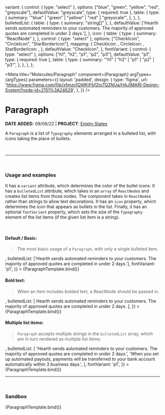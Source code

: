 

  variant: {
    control: { type: "select" },
    options: ["blue", "green", "yellow", "red", "greyscale"],
    defaultValue: "greyscale",
    type: { required: true },
    table: {
      type: {
        summary: '"blue" | "green" | "yellow" | "red" | "greyscale"',
      },
    },
  },
  bulletedList: {
    table: {
      type: { summary: "string[]" },
    },
    defaultValue: ['Hearth sends automated reminders to your customers. The majority of approved quotes are completed in under 2 days.'],
  },
  icon: {
    table: {
      type: { summary: "ReactNode" },
    },
    control: { type: "select" },
    options: ["CheckIcon", "CircleIcon", "StarBorderIcon"],
    mapping: {
      CheckIcon: <CheckIcon />,
      CircleIcon: <CircleIcon />,
      StarBorderIcon: <StarBorderIcon />,
    },
    defaultValue: "CheckIcon",
  },
  fontVariant: {
    control: { type: "select" },
    options: ["h1", "h2", "p1", "p2", "p3"],
    defaultValue: "p1",
    type: { required: true },
    table: {
      type: {
        summary: '"h1" | "h2" | "p1" | "p2" | "p3"',
      },
    },
  },
};

<Meta
  title="Molecules/Paragraph"
  component={Paragraph}
  argTypes={argTypes}
  parameters={{
    layout: 'padded',
    design: {
      type: 'figma',
      url: 'https://www.figma.com/file/xfmzo1QWKiFbf2tx7Q2NUa/HAJIMARI-Design-System?node-id=2151%3A24629',
    },
  }}
/>


# Paragraph

**DATE ADDED**: 09/06/22 | **PROJECT**: [Empty States](https://www.notion.so/gethearth/Empty-State-f48a52f1804547ba931852ebc2a18885)

A `Paragraph` is a list of `Typography` elements arranged in a bulleted list, with
icons taking the place of bullets.

<br />

---

<br />

### Usage and examples

It has a `variant` attribute, which determines the color of the bullet icons. It has a
`bulletedList` attribute, which takes in an `array` of `ReactNode`s and creates list items
from those nodes. The component takes in `ReactNode`s rather than strings to allow text
decorations. It has an `icon` property, which determines the icon that appears as bullets
in the list. Finally, it has an optional `fontVariant` property, which sets the size of the
`Typography` element of the list items (if the given list item is a string).

<br />

#### Default / Basic:

> The most basic usage of a `Paragraph`, with only a single bulleted item.

<Canvas>
  <Story
    name="Basic"
    component={Paragraph}
    args={{
      variant: 'greyscale',
      icon: <CheckIcon />,
      bulletedList: ['Hearth sends automated reminders to your customers. The majority of approved quotes are completed in under 2 days.'],
      fontVariant: 'p1',
    }}
  >
    {ParagraphTemplate.bind()}
  </Story>
</Canvas>

#### Bold text:

> When an item includes bolded text, a ReactNode should be passed in.

<Canvas>
  <Story
    name="Bold Text"
    component={Paragraph}
    args={{
      variant: 'greyscale',
      icon: <CheckIcon />,
      bulletedList: [
        <Typography variant="p1">
          Hearth sends automated reminders to your customers. The majority of approved quotes are completed <span style={{ fontWeight: 600 }}>in under 2 days.</span>
        </Typography>
      ],
    }}
  >
    {ParagraphTemplate.bind()}
  </Story>
</Canvas>

#### Multiple list items:

> `Paragraph` accepts multiple strings in the `bulletedList` array,
which are in turn rendered as multiple list items.

<Canvas>
  <Story
    name="Multiple List Items"
    component={Paragraph}
    args={{
      variant: 'greyscale',
      icon: <CheckIcon />,
      bulletedList: [
        'Hearth sends automated reminders to your customers. The majority of approved quotes are completed in under 2 days.',
        'When you set up automated payouts, payments will be transferred to your bank account automatically within 3 business days.',
      ],
      fontVariant: 'p1',
    }}
  >
    {ParagraphTemplate.bind()}
  </Story>
</Canvas>

---

<br />

### Sandbox

<Canvas>
  <Story
    name="Sandbox"
    height="100px"
  >
  {ParagraphTemplate.bind()}
  </Story>
</Canvas>

<ArgsTable of={Paragraph} story="Sandbox" />

